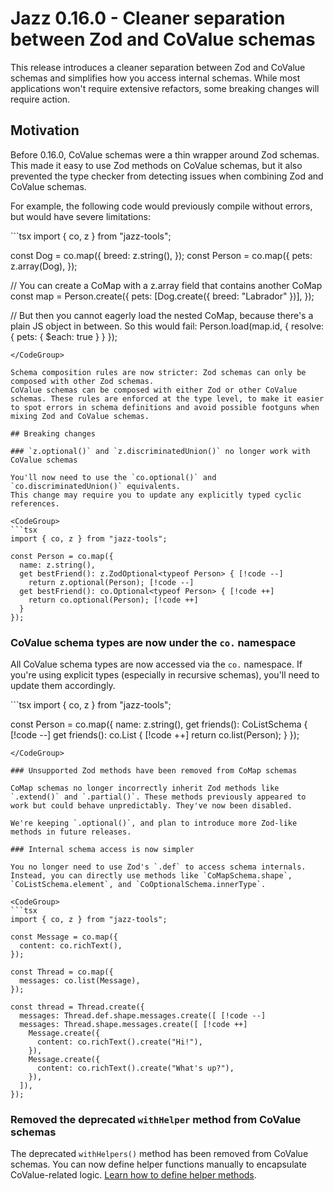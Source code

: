 
# Jazz 0.16.0 - Cleaner separation between Zod and CoValue schemas

This release introduces a cleaner separation between Zod and CoValue schemas and simplifies how you access internal schemas.
While most applications won't require extensive refactors, some breaking changes will require action.

## Motivation

Before 0.16.0, CoValue schemas were a thin wrapper around Zod schemas. This made it easy to use Zod methods on CoValue schemas,
but it also prevented the type checker from detecting issues when combining Zod and CoValue schemas.

For example, the following code would previously compile without errors, but would have severe limitations:

<CodeGroup>
```tsx
import { co, z } from "jazz-tools";

const Dog = co.map({
  breed: z.string(),
});
const Person = co.map({
  pets: z.array(Dog),
});

// You can create a CoMap with a z.array field that contains another CoMap
const map = Person.create({
  pets: [Dog.create({ breed: "Labrador" })],
});

// But then you cannot eagerly load the nested CoMap, because there's a plain JS object in between. So this would fail:
Person.load(map.id, { resolve: { pets: { $each: true } } });
```
</CodeGroup>

Schema composition rules are now stricter: Zod schemas can only be composed with other Zod schemas.
CoValue schemas can be composed with either Zod or other CoValue schemas. These rules are enforced at the type level, to make it easier
to spot errors in schema definitions and avoid possible footguns when mixing Zod and CoValue schemas.

## Breaking changes

### `z.optional()` and `z.discriminatedUnion()` no longer work with CoValue schemas

You'll now need to use the `co.optional()` and `co.discriminatedUnion()` equivalents.
This change may require you to update any explicitly typed cyclic references.

<CodeGroup>
```tsx
import { co, z } from "jazz-tools";

const Person = co.map({
  name: z.string(),
  get bestFriend(): z.ZodOptional<typeof Person> { [!code --]
    return z.optional(Person); [!code --]
  get bestFriend(): co.Optional<typeof Person> { [!code ++]
    return co.optional(Person); [!code ++]
  }
});
```
</CodeGroup>

### CoValue schema types are now under the `co.` namespace

All CoValue schema types are now accessed via the `co.` namespace. If you're using explicit types (especially in recursive schemas), you'll need to update them accordingly.

<CodeGroup>
```tsx
import { co, z } from "jazz-tools";

const Person = co.map({
  name: z.string(),
  get friends(): CoListSchema<typeof Person> { [!code --]
  get friends(): co.List<typeof Person> { [!code ++]
    return co.list(Person);
  }
});
```
</CodeGroup>

### Unsupported Zod methods have been removed from CoMap schemas

CoMap schemas no longer incorrectly inherit Zod methods like `.extend()` and `.partial()`. These methods previously appeared to work but could behave unpredictably. They've now been disabled.

We're keeping `.optional()`, and plan to introduce more Zod-like methods in future releases.

### Internal schema access is now simpler

You no longer need to use Zod's `.def` to access schema internals. Instead, you can directly use methods like `CoMapSchema.shape`, `CoListSchema.element`, and `CoOptionalSchema.innerType`.

<CodeGroup>
```tsx
import { co, z } from "jazz-tools";

const Message = co.map({
  content: co.richText(),
});

const Thread = co.map({
  messages: co.list(Message),
});

const thread = Thread.create({
  messages: Thread.def.shape.messages.create([ [!code --]
  messages: Thread.shape.messages.create([ [!code ++]
    Message.create({
      content: co.richText().create("Hi!"),
    }),
    Message.create({
      content: co.richText().create("What's up?"),
    }),
  ]),
});
```
</CodeGroup>

### Removed the deprecated `withHelper` method from CoValue schemas

The deprecated `withHelpers()` method has been removed from CoValue schemas. You can now define helper functions manually to encapsulate CoValue-related logic.
[Learn how to define helper methods](https://jazz.tools/docs/vanilla/schemas/covalues#helper-methods).
